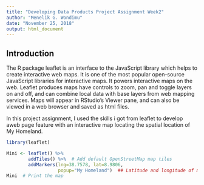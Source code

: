 ```yaml
---
title: "Developing Data Products Project Assignment Week2"
author: "Menelik G. Wondimu"
date: "November 25, 2018"
output: html_document
---
```


## Introduction

The R package leaflet is an interface to the JavaScript library which helps to create interactive web maps. It is one of the most popular open-source JavaScript libraries for interactive maps. It powers interactive maps on the web. Leaflet produces maps have controls to zoom, pan and toggle layers on and off, and can combine local data with base layers from web mapping services. Maps will appear in RStudio's Viewer pane, and can also be viewed in a web browser and saved as html files.

In this project assignment, I used the skills i got from leaflet to develop aweb page feature with an interactive map locating the spatial location of My Homeland.


```r
library(leaflet)
```


```r

Mini <- leaflet() %>%
        addTiles() %>%  # Add default OpenStreetMap map tiles
        addMarkers(lng=38.7578, lat=8.9806,
                   popup="My Homeland")  ## Latitude and longitude of my homeland
Mini  # Print the map
```

